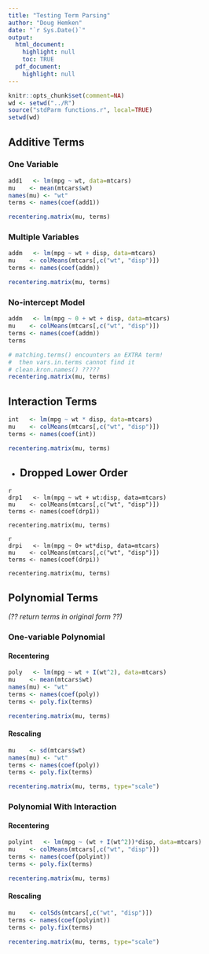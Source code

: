 ```yaml
---
title: "Testing Term Parsing"
author: "Doug Hemken"
date: "`r Sys.Date()`"
output:
  html_document:
    highlight: null
    toc: TRUE
  pdf_document:
    highlight: null
---
```


```r
knitr::opts_chunk$set(comment=NA)
wd <- setwd("../R")
source("stdParm functions.r", local=TRUE)
setwd(wd)
```

## Additive Terms

### One Variable

```r
add1   <- lm(mpg ~ wt, data=mtcars)
mu    <- mean(mtcars$wt)
names(mu) <- "wt"
terms <- names(coef(add1))

recentering.matrix(mu, terms)
```

### Multiple Variables
```r
addm   <- lm(mpg ~ wt + disp, data=mtcars)
mu    <- colMeans(mtcars[,c("wt", "disp")])
terms <- names(coef(addm))

recentering.matrix(mu, terms)
```

### No-intercept Model
```r
addm   <- lm(mpg ~ 0 + wt + disp, data=mtcars)
mu    <- colMeans(mtcars[,c("wt", "disp")])
terms <- names(coef(addm))
terms

# matching.terms() encounters an EXTRA term!
#  then vars.in.terms cannot find it
# clean.kron.names() ?????
recentering.matrix(mu, terms)
```

## Interaction Terms

```r
int   <- lm(mpg ~ wt * disp, data=mtcars)
mu    <- colMeans(mtcars[,c("wt", "disp")])
terms <- names(coef(int))

recentering.matrix(mu, terms)
```

- ## Dropped Lower Order

``` 
{r drp1}
drp1   <- lm(mpg ~ wt + wt:disp, data=mtcars)
mu    <- colMeans(mtcars[,c("wt", "disp")])
terms <- names(coef(drp1))

recentering.matrix(mu, terms)
```

```
{r drpi}
drpi   <- lm(mpg ~ 0+ wt*disp, data=mtcars)
mu    <- colMeans(mtcars[,c("wt", "disp")])
terms <- names(coef(drpi))

recentering.matrix(mu, terms)
```

## Polynomial Terms

*(?? return terms in original form ??)*

### One-variable Polynomial
#### Recentering
```r
poly   <- lm(mpg ~ wt + I(wt^2), data=mtcars)
mu    <- mean(mtcars$wt)
names(mu) <- "wt"
terms <- names(coef(poly))
terms <- poly.fix(terms)

recentering.matrix(mu, terms)
```

#### Rescaling
```r
mu    <- sd(mtcars$wt)
names(mu) <- "wt"
terms <- names(coef(poly))
terms <- poly.fix(terms)

recentering.matrix(mu, terms, type="scale")
```

### Polynomial With Interaction
#### Recentering
```r
polyint   <- lm(mpg ~ (wt + I(wt^2))*disp, data=mtcars)
mu    <- colMeans(mtcars[,c("wt", "disp")])
terms <- names(coef(polyint))
terms <- poly.fix(terms)

recentering.matrix(mu, terms)
```

#### Rescaling
```r
mu    <- colSds(mtcars[,c("wt", "disp")])
terms <- names(coef(polyint))
terms <- poly.fix(terms)

recentering.matrix(mu, terms, type="scale")
```

